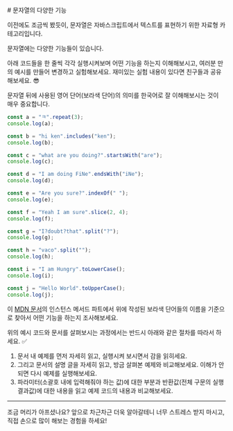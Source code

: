 
<br/>
# 문자열의 다양한 기능

이전에도 조금씩 봤듯이, 문자열은 자바스크립트에서 텍스트를 표현하기 위한 자료형 카테고리입니다.

문자열에는 다양한 기능들이 있습니다.

아래 코드들을 한 줄씩 각각 실행시켜보며 어떤 기능을 하는지 이해해보시고, 여러분 만의 예시를 만들어 변경하고 실험해보세요. 재미있는 실험 내용이 있다면 친구들과 공유해보세요. 😎

<Callout emoji="📌">
  문자열 뒤에 사용된 영어 단어(보라색 단어)의 의미를 한국어로 잘 이해해보시는 것이 매우 중요합니다.
</Callout>

```javascript copy
const a = "ㅋ".repeat(3);
console.log(a);

const b = "hi ken".includes("ken");
console.log(b);

const c = "what are you doing?".startsWith("are");
console.log(c);

const d = "I am doing FiNe".endsWith("iNe");
console.log(d);

const e = "Are you sure?".indexOf(" ");
console.log(e);

const f = "Yeah I am sure".slice(2, 4);
console.log(f);

const g = "I?doubt?that".split("?");
console.log(g);

const h = "vaco".split("");
console.log(h);

const i = "I am Hungry".toLowerCase();
console.log(i);

const j = "Hello World".toUpperCase();
console.log(j);
````

이 [MDN 문서](https://developer.mozilla.org/ko/docs/Web/JavaScript/Reference/Global_Objects/String#%EC%9D%B8%EC%8A%A4%ED%84%B4%EC%8A%A4_%EB%A9%94%EC%84%9C%EB%93%9C)의 인스턴스 메서드 파트에서 위에 작성된 보라색 단어들의 이름을 기준으로 찾아서 어떤 기능을 하는지 조사해보세요.

위의 예시 코드와 문서를 살펴보시는 과정에서는 반드시 아래와 같은 절차를 따라서 하세요. ✅

1. 문서 내 예제를 먼저 자세히 읽고, 실행시켜 보시면서 감을 읽히세요.
2. 그리고 문서의 설명 글을 자세히 읽고, 방금 살펴본 예제와 비교해보세요. 이해가 안되면 다시 예제를 실행해보세요.
3. 파라미터(소괄호 내에 입력해줘야 하는 값)에 대한 부분과 반환값(전체 구문의 실행 결과값)에 대한 내용을 읽고 예제 코드의 내용과 비교해보세요.

---

조금 머리가 아프셨나요? 앞으로 차근차근 더욱 알아갈테니 너무 스트레스 받지 마시고, 직접 손으로 많이 해보는 경험을 하세요!

<br/>
<br/>
<br/>
<Giscus
  repo="crwdu/lms-contents-js101"
  repoId="R_kgDOL2ikqQ"
  category="Q&A"
  categoryId="DIC_kwDOL2ikqc4CgSAu"
  mapping="pathname"
  reactionsEnabled="1"
  strict="1"
  emitMetadata="0"
  inputPosition="top"
  theme="preferred_color_scheme"
  lang="ko"
  loading="lazy"
/>
